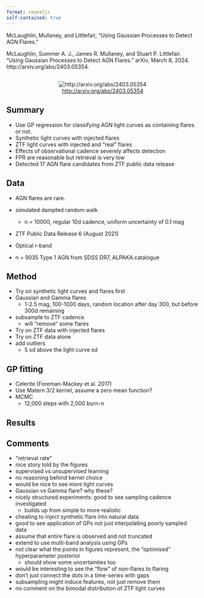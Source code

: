 ```yaml
---
format: revealjs
self-contained: true
---
```


McLaughlin, Mullaney, and Littlefair, “Using Gaussian Processes to Detect AGN Flares.”

McLaughlin, Summer A. J., James R. Mullaney, and Stuart P. Littlefair. “Using Gaussian Processes to Detect AGN Flares.” arXiv, March 8, 2024. http://arxiv.org/abs/2403.05354.


## 

<center>
![<http://arxiv.org/abs/2403.05354>](figures/title-authors-abstract.png)
</center>

## Summary

- Use GP regression for classifying AGN light curves as containing flares or not.
- Synthetic light curves with injected flares
- ZTF light curves with injected and "real" flares
- Effects of observational cadence severely affects detection
- FPR are reasonable but retrieval is very low 
- Detected 17 AGN flare candidates from ZTF public data release

## Data

- AGN flares are rare.

- simulated dampted random walk
    - n = 10000, regular 10d cadence, uniform uncertainty of 0.1 mag

- ZTF Public Data Release 6 (August 2021)
- Optical r-band
- n = 9035 Type 1 AGN from SDSS DR7, ALPAKA catalogue

## Method


- Try on synthetic light curves and flares first
- Gaussian and Gamma flares
    - 1-2.5 mag, 100-1000 days, random location after day 300, but before 300d remaining
- subsample to ZTF cadence
    - will "remove" some flares
- Try on ZTF data with injected flares
- Try on ZTF data alone
- add outliers
    - 5 sd above the light curve sd

## GP fitting

- Celerite (Foreman-Mackey et al. 2017)
- Use Matern 3/2 kernel, assume a zero mean function?
- MCMC
    - 12,000 steps with 2,000 burn-n


## Results

## Comments

- "retrieval rate"
- nice story told by the figures
- supervised vs unsupervised learning
- no reasoning behind kernel choice
- would be nice to see more light curves
- Gaussian vs Gamma flare? why these?
- nicely structured experiments: good to see sampling cadence investigated
    - builds up from simple to more realistic
- cheating to inject synthetic flare into natural data
- good to see application of GPs not just interpolating poorly sampled data
- assume that entire flare is observed and not truncated
- extend to use multi-band analysis using GPs
- not clear what the points in figures represent, the "optimised" hyperparameter posterior
    - should show some uncertainties too
- would be interesting to see the "flow" of non-flares to flaring
- don't just connect the dots in a time-series with gaps
- subsampling might induce features, not just remove them
- no comment on the bimodal distribution of ZTF light curves


